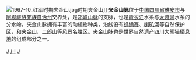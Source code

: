 [[File:1967-10_红军时期夹金山.jpg|thumb]]时期夹金山]]
'''夹金山脉'''位于[[中国|中国]][[四川省|四川省]][[雅安市|雅安市]]与[[阿坝藏族羌族自治州|阿坝藏族羌族自治州]]交界处，是[[邛崃山脉|邛崃山脉]]的支脉，也是[[青衣江|青衣江]]水系与[[大渡河|大渡河]]水系的分水岭。夹金山脉拥有丰富的动植物种类，沿线设有[[蜂桶寨|蜂桶寨]]、[[喇叭河|喇叭河]]等自然保护区，和[[夹金山|夹金山]]、[[二郎山|二郎山]]等风景名胜区。夹金山脉也是[[世界自然遗产|世界自然遗产]][[四川大熊猫栖息地|四川大熊猫栖息地]]的组成部分之一。

{{中華人民共和國的世界遺產}}
{{四川大熊猫栖息地}}

[[Category:四川大熊猫栖息地|J]]
[[Category:中国世界遗产|川]]
[[Category:四川山脉|J]]